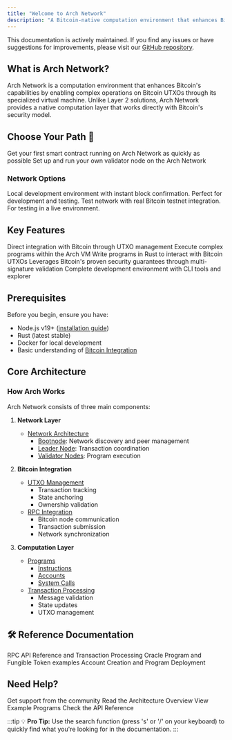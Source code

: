 ```yaml
---
title: "Welcome to Arch Network"
description: "A Bitcoin-native computation environment that enhances Bitcoin's capabilities through specialized virtual machine operations"
---
```


<div className="info">
This documentation is actively maintained. If you find any issues or have suggestions for improvements, please visit our <a href="https://github.com/arch-network/docs">GitHub repository</a>.
</div>

## What is Arch Network?

Arch Network is a computation environment that enhances Bitcoin's capabilities by enabling complex operations on Bitcoin UTXOs through its specialized virtual machine. Unlike Layer 2 solutions, Arch Network provides a native computation layer that works directly with Bitcoin's security model.

## Choose Your Path 👋

<Cards>
  <Card title="🚀 Deploy First" href="/docs/Quick-Start/quick-start">
    Get your first smart contract running on Arch Network as quickly as possible
  </Card>
  <Card title="🏗️ Run a Validator" href="/docs/Setup-Infrastructure/bitcoin-and-titan-setup">
    Set up and run your own validator node on the Arch Network
  </Card>
</Cards>

### Network Options

<Cards>
  <Card title="🔧 Regtest" href="/docs/Quick-Start/quick-start">
    Local development environment with instant block confirmation. Perfect for development and testing.
  </Card>
  <Card title="🧪 Testnet" href="/docs/Quick-Start/quick-start">
    Test network with real Bitcoin testnet integration. For testing in a live environment.
  </Card>
</Cards>

## Key Features

<Cards>
  <Card title="Bitcoin-Native" href="/docs/Core-Concepts/bitcoin-integration">
    Direct integration with Bitcoin through UTXO management
  </Card>
  <Card title="Computation Environment" href="/docs/Setup-Infrastructure/architecture">
    Execute complex programs within the Arch VM
  </Card>
  <Card title="Program Development" href="/docs/development/writing-your-first-program">
    Write programs in Rust to interact with Bitcoin UTXOs
  </Card>
  <Card title="Security" href="/docs/Setup-Infrastructure/network-architecture">
    Leverages Bitcoin's proven security guarantees through multi-signature validation
  </Card>
  <Card title="Developer Tools" href="/docs/Tools-&-APIs/arch-cli-reference">
    Complete development environment with CLI tools and explorer
  </Card>
</Cards>

## Prerequisites

Before you begin, ensure you have:

- Node.js v19+ ([installation guide](/docs/Quick-Start/requirements))
- Rust (latest stable)
- Docker for local development
- Basic understanding of [Bitcoin Integration](/docs/core-concepts/bitcoin-integration)

## Core Architecture

### How Arch Works

Arch Network consists of three main components:

1. **Network Layer**
   - [Network Architecture](/docs/Setup-Infrastructure/network-architecture)
     - [Bootnode](/docs/Setup-Infrastructure/network-architecture): Network discovery and peer management
     - [Leader Node](/docs/Setup-Infrastructure/network-architecture): Transaction coordination
     - [Validator Nodes](/docs/Setup-Infrastructure/network-architecture): Program execution

2. **Bitcoin Integration**
   - [UTXO Management](/docs/Core-Concepts/bitcoin-integration)
     - Transaction tracking
     - State anchoring
     - Ownership validation
   - [RPC Integration](/docs/Core-Concepts/bitcoin-integration)
     - Bitcoin node communication
     - Transaction submission
     - Network synchronization

3. **Computation Layer**
   - [Programs](/docs/development/writing-your-first-program)
     - [Instructions](/docs/development/writing-your-first-program)
     - [Accounts](/docs/development/writing-your-first-program)
     - [System Calls](/docs/development/writing-your-first-program)
   - [Transaction Processing](/docs/Tools-&-APIs/sdk)
     - Message validation
     - State updates
     - UTXO management

## 🛠 Reference Documentation

<Cards>
  <Card title="API Reference" href="/docs/Tools-&-APIs/api-reference">
    RPC API Reference and Transaction Processing
  </Card>
  <Card title="Program Examples" href="/docs/development/writing-your-first-program">
    Oracle Program and Fungible Token examples
  </Card>
  <Card title="System Program" href="/docs/APL/introduction">
    Account Creation and Program Deployment
  </Card>
</Cards>

## Need Help?

<Cards>
  <Card title="Join Discord" href="https://discord.gg/archnetwork" external>
    Get support from the community
  </Card>
  <Card title="Architecture Overview" href="/docs/Setup-Infrastructure/architecture">
    Read the Architecture Overview
  </Card>
  <Card title="Example Programs" href="/docs/development/writing-your-first-program">
    View Example Programs
  </Card>
  <Card title="API Reference" href="/docs/Tools-&-APIs/api-reference">
    Check the API Reference
  </Card>
</Cards>

:::tip
💡 **Pro Tip:** Use the search function (press 's' or '/' on your keyboard) to quickly find what you're looking for in the documentation.
:::